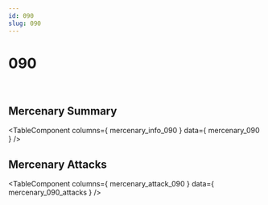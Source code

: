 ```yaml
---
id: 090
slug: 090
---
```



# 090

<div style = {{ display: "flex" }}>
    <Image img={require('@site/static/img/mercenaries/illust/thum_char_view_n_090.jpg')}/>
    <Image img={require('@site/static/img/mercenaries/illust/thum_char_view_o_090.jpg')}/>
</div>

## Mercenary Summary

<TableComponent
  columns={ mercenary_info_090 }
  data={ mercenary_090 }
/>

## Mercenary Attacks

<TableComponent
  columns={ mercenary_attack_090 }
  data={ mercenary_090_attacks }
/>